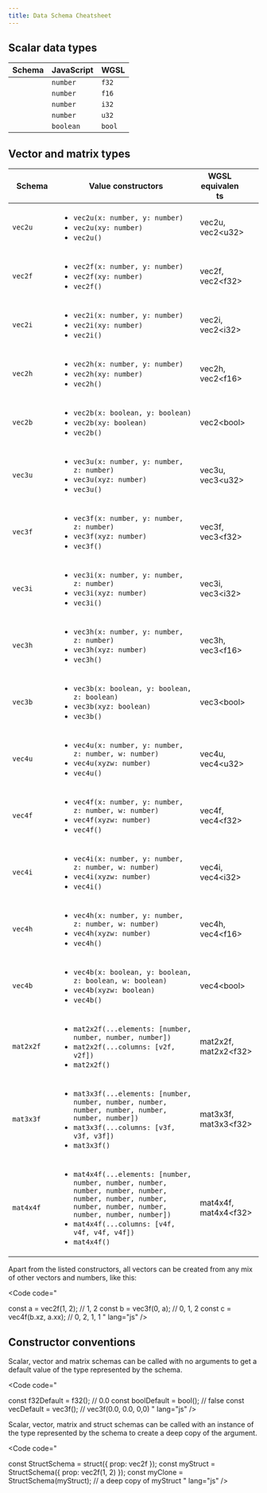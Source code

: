 ```yaml
---
title: Data Schema Cheatsheet
---
```


## Scalar data types


| Schema | JavaScript | WGSL |
| --- | --- | --- |
| <Code code="import { f32 } from 'typegpu/data';" lang="js" />  | `number`  | `f32`  |
| <Code code="import { f16 } from 'typegpu/data';" lang="js" />  | `number`  | `f16`  |
| <Code code="import { i32 } from 'typegpu/data';" lang="js" />  | `number`  | `i32`  |
| <Code code="import { u32 } from 'typegpu/data';" lang="js" />  | `number`  | `u32`  |
| <Code code="import { bool } from 'typegpu/data';" lang="js" /> | `boolean` | `bool` |

## Vector and matrix types

| <div style="width:5em">Schema</div> | Value constructors | <div style="width:5em">WGSL equivalents</div> |
| --- | --- | --- |
| `vec2u` | <ul><li>`vec2u(x: number, y: number)`</li> <li>`vec2u(xy: number)`</li> <li>`vec2u()`</li></ul> | vec2u, vec2\<u32\> |
| `vec2f` | <ul><li>`vec2f(x: number, y: number)`</li> <li>`vec2f(xy: number)`</li> <li>`vec2f()`</li></ul> | vec2f, vec2\<f32\> |
| `vec2i` | <ul><li>`vec2i(x: number, y: number)`</li> <li>`vec2i(xy: number)`</li> <li>`vec2i()`</li></ul> | vec2i, vec2\<i32\> |
| `vec2h` | <ul><li>`vec2h(x: number, y: number)`</li> <li>`vec2h(xy: number)`</li> <li>`vec2h()`</li></ul> | vec2h, vec2\<f16\> |
| `vec2b` | <ul><li>`vec2b(x: boolean, y: boolean)`</li> <li>`vec2b(xy: boolean)`</li> <li>`vec2b()`</li></ul> | vec2\<bool\> |
| `vec3u` | <ul><li>`vec3u(x: number, y: number, z: number)`</li> <li>`vec3u(xyz: number)`</li> <li>`vec3u()`</li></ul>  | vec3u, vec3\<u32\> |
| `vec3f` | <ul><li>`vec3f(x: number, y: number, z: number)`</li> <li>`vec3f(xyz: number)`</li> <li>`vec3f()`</li></ul>  | vec3f, vec3\<f32\> |
| `vec3i` | <ul><li>`vec3i(x: number, y: number, z: number)`</li> <li>`vec3i(xyz: number)`</li> <li>`vec3i()`</li></ul>  | vec3i, vec3\<i32\> |
| `vec3h` | <ul><li>`vec3h(x: number, y: number, z: number)`</li> <li>`vec3h(xyz: number)`</li> <li>`vec3h()`</li></ul>  | vec3h, vec3\<f16\> |
| `vec3b` | <ul><li>`vec3b(x: boolean, y: boolean, z: boolean)`</li> <li>`vec3b(xyz: boolean)`</li> <li>`vec3b()`</li></ul>  | vec3\<bool\> |
| `vec4u` | <ul><li>`vec4u(x: number, y: number, z: number, w: number)`</li> <li>`vec4u(xyzw: number)`</li> <li>`vec4u()`</li></ul>  | vec4u, vec4\<u32\> |
| `vec4f` | <ul><li>`vec4f(x: number, y: number, z: number, w: number)`</li> <li>`vec4f(xyzw: number)`</li> <li>`vec4f()`</li></ul>  | vec4f, vec4\<f32\> |
| `vec4i` | <ul><li>`vec4i(x: number, y: number, z: number, w: number)`</li> <li>`vec4i(xyzw: number)`</li> <li>`vec4i()`</li></ul>  | vec4i, vec4\<i32\> |
| `vec4h` | <ul><li>`vec4h(x: number, y: number, z: number, w: number)`</li> <li>`vec4h(xyzw: number)`</li> <li>`vec4h()`</li></ul>  | vec4h, vec4\<f16\> |
| `vec4b` | <ul><li>`vec4b(x: boolean, y: boolean, z: boolean, w: boolean)`</li> <li>`vec4b(xyzw: boolean)`</li> <li>`vec4b()`</li></ul>  | vec4\<bool\> |
| `mat2x2f` | <ul><li>`mat2x2f(...elements: [number, number, number, number])`</li> <li>`mat2x2f(...columns: [v2f, v2f])`</li> <li>`mat2x2f()`</li></ul>  | mat2x2f, mat2x2\<f32\> |
| `mat3x3f` | <ul><li>`mat3x3f(...elements: [number, number, number, number, number, number, number, number, number])`</li> <li>`mat3x3f(...columns: [v3f, v3f, v3f])`</li> <li>`mat3x3f()`</li></ul>  | mat3x3f, mat3x3\<f32\> |
| `mat4x4f` | <ul><li>`mat4x4f(...elements: [number, number, number, number, number, number, number, number, number, number, number, number, number, number, number, number])`</li> <li>`mat4x4f(...columns: [v4f, v4f, v4f, v4f])`</li> <li>`mat4x4f()`</li></ul>  | mat4x4f, mat4x4\<f32\> |

Apart from the listed constructors, all vectors can be created from any mix of other vectors and numbers, like this:

<Code code="

const a = vec2f(1, 2);  // 1, 2
const b = vec3f(0, a);  // 0, 1, 2
const c = vec4f(b.xz, a.xx);  // 0, 2, 1, 1 
" lang="js" />

## Constructor conventions

Scalar, vector and matrix schemas can be called with no arguments to get a default value of the type represented by the schema.

<Code code="

const f32Default = f32(); // 0.0
const boolDefault = bool(); // false
const vecDefault = vec3f(); // vec3f(0.0, 0.0, 0,0)
" lang="js" />

Scalar, vector, matrix and struct schemas can be called with an instance of the type represented by the schema to create a deep copy of the argument.

<Code code="

const StructSchema = struct({ prop: vec2f });
const myStruct = StructSchema({ prop: vec2f(1, 2) });
const myClone = StructSchema(myStruct); // a deep copy of myStruct
" lang="js" />


